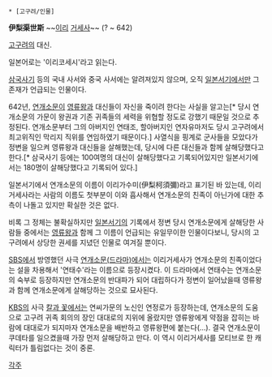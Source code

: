  * [고구려/인물]

'''伊梨渠世斯'''
~~[[이리]] [[거세]]사~~
(? ~ 642)

[[고구려]]의 대신.

일본어로는 '이리코세시'라고 읽는다.

[[삼국사기]] 등의 국내 사서와 중국 사서에는 알려져있지 않으며, 오직 [[일본서기]]에서만 그 존재가 언급되는 인물이다.

642년, [[연개소문]]이 [[영류왕]]과 대신들이 자신을 죽이려 한다는 사실을 알고는[* 당시 연개소문의 가문이 왕권과 기존 귀족들의 세력을 위협할 정도로 강했기 때문일 것으로 추정된다. 연개소문부터 그의 아버지인 연태조, 할아버지인 연자유마저도 당시 고구려에서 최고위직인 막리지 직위를 연임하였기 때문이다.] 사열식을 핑계로 군사들을 모았다가 정변을 일으켜 영류왕과 대신들을 살해했는데, 당시에 다른 대신들과 함께 살해당했다고 한다.[* 삼국사기 등에는 100여명의 대신이 살해당했다고 기록되어있지만 일본서기에서는 180명이 살해당했다고 기록되어 있다.]

일본서기에서 연개소문의 이름이 이리가수미(伊梨柯須彌)라고 표기된 바 있는데, 이리거세사라는 사람의 이름도 첫부분이 이와 흡사해서 연개소문의 친족이 아닌가에 대한 추측이 나돌고 있지만 확실한 것은 없다.

비록 그 정체는 불확실하지만 [[일본서기]]의 기록에서 정변 당시 연개소문에게 살해당한 사람들 중에서는 [[영류왕]]과 함께 그 이름이 언급되는 유일무이한 인물이다보니, 당시의 고구려에서 상당한 권세를 지녔던 인물로 여겨질 뿐이다.

[[SBS]]에서 방영했던 사극 [[연개소문(드라마)]]에서는 이리거세사가 연개소문의 친족이었다는 설을 차용해서 '연태수'라는 이름으로 등장시켰다. 이 드라마에서 연태수는 연개소문의 숙부로 등장하지만 연개소문의 반대파가 되어 대립하다가 정변이 일어났을때 영류왕과 함께 연개소문에게 살해당하는 것으로 묘사된다.

[[KBS]]의 사극 [[칼과 꽃]]에서는 연씨가문의 노신인 연정로가 등장하는데, 연개소문의 도움으로 고구려 귀족 회의의 장인 대대로의 지위에 올랐지만 영류왕에게 약점을 잡히는 바람에 대대로가 되지마자 연개소문을 배반하고 영류왕편에 붙는다(...).  결국 연개소문이 쿠데타를 일으켰을때 가장 먼저 살해당하고 만다. 이 역시 이리거세사를 모티브로 한 캐릭터가 틀림없다는 것이 중론.

[[각주]]

